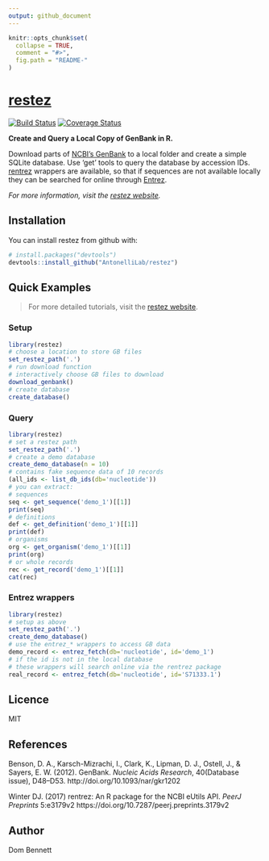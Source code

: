 ```yaml
---
output: github_document
---
```


<!-- README.md is generated from README.Rmd. Please edit that file -->
<!-- devtools::rmarkdown::render("README.Rmd") -->

```r
knitr::opts_chunk$set(
  collapse = TRUE,
  comment = "#>",
  fig.path = "README-"
)
```

# [restez](https://antonellilab.github.io/restez/index.html)
[![Build Status](https://travis-ci.org/AntonelliLab/restez.svg?branch=master)](https://travis-ci.org/AntonelliLab/restez) [![Coverage Status](https://coveralls.io/repos/github/AntonelliLab/restez/badge.svg?branch=master)](https://coveralls.io/github/AntonelliLab/restez?branch=master)

**Create and Query a Local Copy of GenBank in R.**

Download parts of [NCBI's GenBank](https://www.ncbi.nlm.nih.gov/nuccore) to a local folder and create a simple SQLite database. Use 'get' tools to query the database by accession IDs. [rentrez](https://github.com/ropensci/rentrez) wrappers are available, so that if sequences are not available locally they can be searched for online through [Entrez](https://www.ncbi.nlm.nih.gov/books/NBK25500/).

*For more information, visit the [restez website](https://antonellilab.github.io/restez/index.html).*

## Installation

You can install restez from github with:

```r
# install.packages("devtools")
devtools::install_github("AntonelliLab/restez")
```

## Quick Examples

> For more detailed tutorials, visit the [restez website](https://antonellilab.github.io/restez/index.html).

### Setup

```r
library(restez)
# choose a location to store GB files
set_restez_path('.')
# run download function
# interactively choose GB files to download
download_genbank()
# create database
create_database()
```

### Query

```r
library(restez)
# set a restez path
set_restez_path('.')
# create a demo database
create_demo_database(n = 10)
# contains fake sequence data of 10 records
(all_ids <- list_db_ids(db='nucleotide'))
# you can extract:
# sequences
seq <- get_sequence('demo_1')[[1]]
print(seq)
# definitions
def <- get_definition('demo_1')[[1]]
print(def)
# organisms
org <- get_organism('demo_1')[[1]]
print(org)
# or whole records
rec <- get_record('demo_1')[[1]]
cat(rec)
```

### Entrez wrappers

```r
library(restez)
# setup as above
set_restez_path('.')
create_demo_database()
# use the entrez_* wrappers to access GB data
demo_record <- entrez_fetch(db='nucleotide', id='demo_1')
# if the id is not in the local database
# these wrappers will search online via the rentrez package
real_record <- entrez_fetch(db='nucleotide', id='S71333.1')
```

## Licence

MIT

## References

Benson, D. A., Karsch-Mizrachi, I., Clark, K., Lipman, D. J., Ostell, J., & Sayers, E. W. (2012). GenBank. *Nucleic Acids Research*, 40(Database issue), D48–D53. http://doi.org/10.1093/nar/gkr1202

Winter DJ. (2017) rentrez: An R package for the NCBI eUtils API. *PeerJ Preprints* 5:e3179v2 https://doi.org/10.7287/peerj.preprints.3179v2

## Author

Dom Bennett
